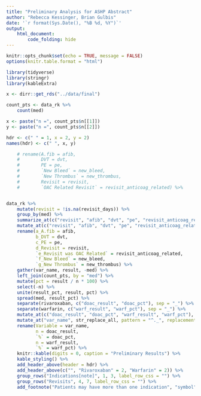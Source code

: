 ```yaml
---
title: "Preliminary Analysis for ASHP Abstract"
author: "Rebecca Kessinger, Brian Gulbis"
date: '`r format(Sys.Date(), "%B %d, %Y")`'
output: 
    html_document:
        code_folding: hide
---
```


```r
knitr::opts_chunk$set(echo = TRUE, message = FALSE)
options(knitr.table.format = "html")
```

```r
library(tidyverse)
library(stringr)
library(kableExtra)

x <- dirr::get_rds("../data/final")
```

```r
count_pts <- data_rk %>%
    count(med)

x <- paste("n =", count_pts$n[[1]])
y <- paste("n =", count_pts$n[[2]])

hdr <- c(" " = 1, x = 2, y = 2)
names(hdr) <- c(" ", x, y)

    # rename(A.fib = afib,
    #        DVT = dvt,
    #        PE = pe,
    #        `New Bleed` = new_bleed,
    #        `New Thrombus` = new_thrombus,
    #        Revisit = revisit,
    #        `OAC Related Revisit` = revisit_anticoag_related) %>%


data_rk %>%
    mutate(revisit = !is.na(revisit_days)) %>%
    group_by(med) %>%
    summarize_at(c("revisit", "afib", "dvt", "pe", "revisit_anticoag_related", "new_bleed", "new_thrombus"), sum) %>%
    mutate_at(c("revisit", "afib", "dvt", "pe", "revisit_anticoag_related", "new_bleed", "new_thrombus"), funs(coalesce(., 0L))) %>%
    rename(a_A.fib = afib,
           b_DVT = dvt,
           c_PE = pe,
           d_Revisit = revisit,
           `e_Revisit was OAC Related` = revisit_anticoag_related,
           `f_New Bleed` = new_bleed,
           `g_New Thrombus` = new_thrombus) %>%
    gather(var_name, result, -med) %>%
    left_join(count_pts, by = "med") %>%
    mutate(pct = result / n * 100) %>%
    select(-n) %>%
    unite(result_pct, result, pct) %>%
    spread(med, result_pct) %>%
    separate(rivaroxaban, c("doac_result", "doac_pct"), sep = "_") %>%
    separate(warfarin, c("warf_result", "warf_pct"), sep = "_") %>%
    mutate_at(c("doac_result", "doac_pct", "warf_result", "warf_pct"), as.numeric) %>%
    mutate_at("var_name", str_replace_all, pattern = "^._", replacement = "") %>%
    rename(Variable = var_name,
           n = doac_result,
           `%` = doac_pct,
           n = warf_result,
           `%` = warf_pct) %>%
    knitr::kable(digits = 0, caption = "Preliminary Results") %>%
    kable_styling() %>%
    add_header_above(header = hdr) %>%
    add_header_above(c("", "Rivaroxaban" = 2, "Warfarin" = 2)) %>%
    group_rows("Indications[note]", 1, 3, label_row_css = "") %>%
    group_rows("Revisits", 4, 7, label_row_css = "") %>%
    add_footnote("Patients may have more than one indication", "symbol")
```

